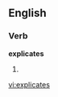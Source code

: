 
==English==

===Verb===
'''explicates'''

# {{third-person singular of|[[explicate]]}}

[[vi:explicates]]